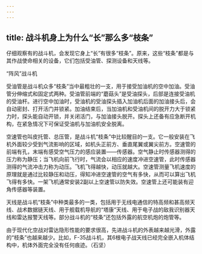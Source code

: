 ```yaml
---
---
---
```

title: 战斗机身上为什么“长”那么多“枝条”
---




仔细观察有的战斗机，会发现它身上“长”有很多“枝条”。原来，这些“枝条”都是与其作战使命相关的设备，它们包括受油管、探测设备和天线等。

“阵风”战斗机



受油管是战斗机众多“枝条”当中最粗壮的一支，用于接受加油机的空中加油。受油管分伸缩式和固定式两种。受油管前端的“蘑菇头”是受油探头，后部是连接受油机的受油杆。进行空中加油时，受油机的受油探头插入加油机后面的加油接头后，会自动密封、打开活门并锁紧。加油结束后，当加油机和受油机间的脱开力大于锁紧力时，探头能自动开锁，并关闭活门，与加油接头脱开。探头上还备有应急断开机构，在紧急情况下可保证受油机与加油机安全脱离。

空速管也叫皮托管、总压管，是战斗机“枝条”中比较醒目的一支。它一般安装在飞机外面较少受到气流影响的区域，如机头正前方、垂直尾翼或翼尖前方。空速管的前端有孔，末端有感受空气压力的感应装置——传感器。空气静止时传感器测得的压力称为静压；当飞机向前飞行时，气流会以相应的速度冲进空速管，此时传感器测得的气流冲击力称为动压。飞机飞得越快，动压就越大。空速管测量飞机速度的原理就是通过比较静压和动压，得知冲进空速管的空气有多快，从而可以算出飞机飞得有多快。一架飞机通常安装2副以上空速管以防失效。空速管上还可能装有迎角传感器等装置。



天线是战斗机“枝条”中种类最多的一类，包括用于无线电通信的特高频和甚高频天线、战术数据链天线、用于舰载机导航的“塔康”天线、用于电子战的敌我识别器天线和雷达报警天线等。部分战斗机的“枝条”还包括外露的航空机炮的炮管等。

由于现代化空战对雷达隐形性能的要求很高，先进战斗机的外表越来越光滑，外露的“枝条”也越来越少。比如，F-35战斗机，其6根电子战天线已经完全嵌入机体结构中，机体外面完全没有任何痕迹。（石坚）